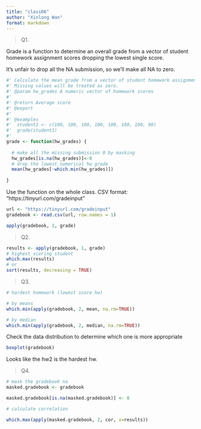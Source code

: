 ```yaml
---
title: "class06"
author: "Xinlong Wan"
format: markdown
---
```


> Q1.

Grade is a function to determine an overall grade from a vector of student homework assignment scores dropping the lowest single score. 

It's unfair to drop all the NA submission, so we'll make all NA to zero.

```r

#' Calculate the mean grade from a vector of student homework assignment scores dropping the lowest single score.
#' Missing values will be treated as zero.
#' @param hw_grades A numeric vector of homework scores
#'
#' @return Average score
#' @export
#'
#' @examples
#'  student1 <- c(100, 100, 100, 100, 100, 100, 100, 90)
#'  grade(student1)
#' 
grade <- function(hw_grades) {
  
  # make all the missing submission 0 by masking
  hw_grades[is.na(hw_grades)]<-0
  # drop the lowest numerical hw grade
  mean(hw_grades[-which.min(hw_grades)])
    
}

```

Use the function on the whole class.
CSV format: “https://tinyurl.com/gradeinput”

```r
url <- "https://tinyurl.com/gradeinput"
gradebook <- read.csv(url, row.names = 1)

apply(gradebook, 1, grade)
```


> Q2.

```r

results <- apply(gradebook, 1, grade)
# highest scoring student
which.max(results)
# or
sort(results, decreasing = TRUE)
```

> Q3.

```r

# hardest homework (lowest score hw)

# by means
which.min(apply(gradebook, 2, mean, na.rm=TRUE))

# by median
which.min(apply(gradebook, 2, median, na.rm=TRUE))

```
Check the data distribution to determine which one is more appropriate

```r
boxplot(gradebook)

```
Looks like the hw2 is the hardest hw.

> Q4.

```r

# mask the gradebook na 
masked.gradebook <- gradebook

masked.gradebook[is.na(masked.gradebook)] <- 0

# calculate correlation

which.max(apply(masked.gradebook, 2, cor, x=results))

```


